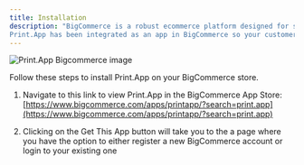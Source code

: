 ```yaml
---
title: Installation
description: "BigCommerce is a robust ecommerce platform designed for scale and performance.
Print.App has been integrated as an app in BigCommerce so your customers can easily customize their orders with ease."
---
```


<Frame>
    <img alt="Print.App Bigcommerce image" src="/images/bc.png" />
</Frame>

Follow these steps to install Print.App on your BigCommerce store.

1.  Navigate to this link to view Print.App in the BigCommerce App Store: [https://www.bigcommerce.com/apps/printapp/?search=print.app](https://www.bigcommerce.com/apps/printapp/?search=print.app)

2.  Clicking on the Get This App button will take you to the a page where you have the option to either register a new BigCommerce account or login to your existing one

